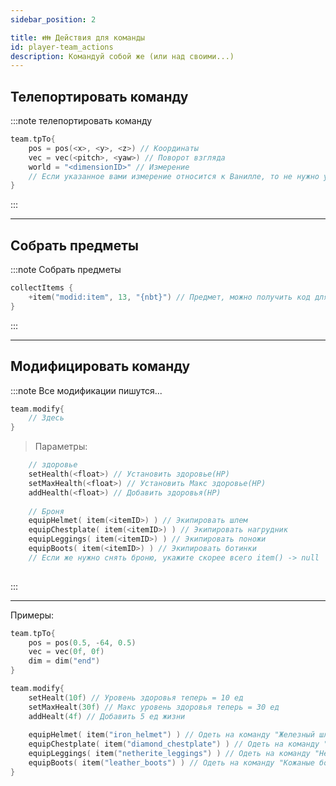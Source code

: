 ```yaml
---
sidebar_position: 2

title: 👪 Действия для команды
id: player-team_actions
description: Командуй собой же (или над своими...)
---
```


## Телепортировать команду

:::note телепортировать команду
```kts
team.tpTo{
    pos = pos(<x>, <y>, <z>) // Координаты
    vec = vec(<pitch>, <yaw>) // Поворот взгляда
    world = "<dimensionID>" // Измерение
    // Если указанное вами измерение относится к Ванилле, то не нужно указывать modID
}
```
:::

---

## Собрать предметы

:::note Собрать предметы
```kts
collectItems {
    +item("modid:item", 13, "{nbt}") // Предмет, можно получить код для предмета в руке командой `/hollowengine hand`.
}
```
:::

---

## Модифицировать команду

:::note Все модификации пишутся...
```kts
team.modify{
    // Здесь
}
```

> Параметры:
```kts
    // здоровье
    setHealth(<float>) // Установить здоровье(HP)
    setMaxHealth(<float>) // Установить Макс здоровье(HP)
    addHealth(<float>) // Добавить здоровья(HP)
    
    // Броня
    equipHelmet( item(<itemID>) ) // Экипировать шлем
    equipChestplate( item(<itemID>) ) // Экипировать нагрудник
    equipLeggings( item(<itemID>) ) // Экипировать поножи
    equipBoots( item(<itemID>) ) // Экипировать ботинки
    // Если же нужно снять броню, укажите скорее всего item() -> null
    
```
:::

---

Примеры:
```kts
team.tpTo{
    pos = pos(0.5, -64, 0.5)
    vec = vec(0f, 0f)
    dim = dim("end")
}

team.modify{
    setHealt(10f) // Уровень здоровья теперь = 10 ед
    setMaxHealt(30f) // Макс уровень здоровья теперь = 30 ед
    addHealt(4f) // Добавить 5 ед жизни
    
    equipHelmet( item("iron_helmet") ) // Одеть на команду "Железный шлем"
    equipChestplate( item("diamond_chestplate") ) // Одеть на команду "Алмазный нагрудник"
    equipLeggings( item("netherite_leggings") ) // Одеть на команду "Незеритовые поножи"
    equipBoots( item("leather_boots") ) // Одеть на команду "Кожаные ботинки"
}
```
